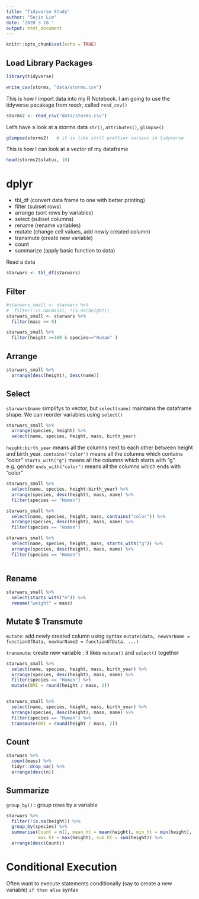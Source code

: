 ```yaml
---
title: "Tidyverse Study"
author: "Sejin Lim"
date: '2020 3 18 '
output: html_document
---
```


```r
knitr::opts_chunk$set(echo = TRUE)
```

## Load Library Packages

```r
library(tidyverse)
```


```r
write_csv(storms, "data/storms.csv")
```


This is how I import data into my R Notebook. I am going to use the tidyverse pacakage from *readr*, called `read_csv()`

```r
storms2 <- read_csv("data/storms.csv")
```

Let's have a look at a storms data
`str()`, `attributes()`, `glimpse()`

```r
glimpse(storms2)   # it is like str() prettier version in tidyverse
```

This is how I can look at a vector of my dataframe

```r
head(storms2$status, 10)
```

# dplyr

- tbl_df (convert data frame to one with better printing)
- filter (subset rows)
- arrange (sort rows by variables)
- select (subset columns)
- rename (rename variables)
- mutate (change cell values, add newly created column)
- transmute (create new variable)
- count
- summarize (apply basic function to data)


Read a data 
```r
starwars <- tbl_df(starwars)
```

## Filter

```r
#starwars_small <- starwars %>% 
#  filter(!is.na(mass), !is.na(height))
starwars_small <- starwars %>% 
  filter(mass >= 0)

starwars_small %>%
  filter(height >=180 & species=="Human" )

```

## Arrange

```r
starwars_small %>% 
  arrange(desc(height), desc(name))
```

## Select

`starwars$name` simplifys to vector, but `select(name)` maintains the dataframe shape. 
We can reorder variables using `select()` 

```r
starwars_small %>% 
  arrange(species, height) %>% 
  select(name, species, height, mass, birth_year)
```

`height:birth_year` means all the columns next to each other between height and birth_year.
`contains("color")` means all the columns which contains "color"
`starts_with("g")` means all the columns which starts with "g" e.g. gender
`ends_with("color")` means all the columns which ends with "color"

```r
starwars_small %>% 
  select(name, species, height:birth_year) %>% 
  arrange(species, desc(height), mass, name) %>% 
  filter(species == "Human") 

starwars_small %>% 
  select(name, species, height, mass, contains("color")) %>% 
  arrange(species, desc(height), mass, name) %>% 
  filter(species == "Human") 

starwars_small %>% 
  select(name, species, height, mass, starts_with("g")) %>% 
  arrange(species, desc(height), mass, name) %>% 
  filter(species == "Human") 
  
```

## Rename

```r
starwars_small %>%
  select(starts_with("m")) %>%
  rename("weight" = mass)

```


## Mutate $ Transmute

`mutate`: add newly created column using syntax `mutate(data, newVarName = functionOfData, newVarName2 = functionOfData, ...)`

`transmute`: create new variable : it likes `mutate()` and `select()` together 


```r
starwars_small %>% 
  select(name, species, height, mass, birth_year) %>% 
  arrange(species, desc(height), mass, name) %>% 
  filter(species == "Human") %>% 
  mutate(BMI = round(height / mass, 2))


starwars_small %>% 
  select(name, species, height, mass, birth_year) %>% 
  arrange(species, desc(height), mass, name) %>% 
  filter(species == "Human") %>% 
  transmute(BMI = round(height / mass, 2))
```


## Count

```r
starwars %>% 
  count(mass) %>% 
  tidyr::drop_na() %>% 
  arrange(desc(n))
```


## Summarize

`group_by()` : group rows by a variable

```r
starwars %>% 
  filter(!is.na(height)) %>% 
  group_by(species) %>% 
  summarise(Count = n(), mean_ht = mean(height), min_ht = min(height),
            max_ht = max(height), sum_ht = sum(height)) %>% 
  arrange(desc(Count))
```

# Conditional Execution

Often want to execute statements conditionally (say to create a new variable)
`if then else` syntax

```r

```


